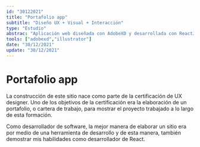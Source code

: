 ```yaml
---
id: "30122021"
title: "Portafolio app"
subtitle: "Diseño UX + Visual + Interacción"
type: "Estudio"
abstrac: "Aplicación web diseñada con AdobeXD y desarrollada con ReactJS. Portafolio personal para representar todos mis proyectos realizados a lo largo de mi trayectoria profesional."
tools: ["adobexd","illustrator"]
date: "30/12/2021"
update: "30/12/2021"
---
```


# Portafolio app 

La construcción de este sitio nace como parte de la certificación de UX designer. Uno de los objetivos de la certificación era la elaboración de un portafolio, o cartera de trabajo, para mostrar el proyecto trabajado a lo largo de esta formación. 

Como desarrollador de software, la mejor manera de elaborar un sitio era por medio de una herramienta de desarrollo y de esta manera, también demostrar mis habilidades como desarrollador de React. 

